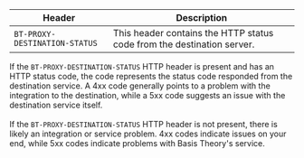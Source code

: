 
| Header                        | Description                                                            |
| ----------------------------- | ---------------------------------------------------------------------- |
| `BT-PROXY-DESTINATION-STATUS` | This header contains the HTTP status code from the destination server. |

<Alert>If the <code>BT-PROXY-DESTINATION-STATUS</code> HTTP header is present and has an HTTP status code, the code represents the status code responded from the destination service. A 4xx code generally points to a problem with the integration to the destination, while a 5xx code suggests an issue with the destination service itself.<br /><br />If the <code>BT-PROXY-DESTINATION-STATUS</code> HTTP header is not present, there is likely an integration or service problem. 4xx codes indicate issues on your end, while 5xx codes indicate problems with Basis Theory's service.</Alert>
